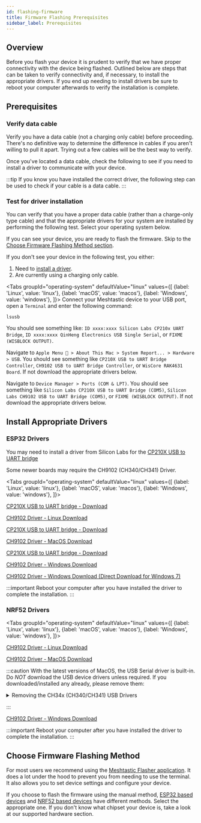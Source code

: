 ```yaml
---
id: flashing-firmware
title: Firmware Flashing Prerequisites
sidebar_label: Prerequisites
---
```



## Overview

Before you flash your device it is prudent to verify that we have proper connectivity with the device being flashed. Outlined below are steps that can be taken to verify connectivity and, if necessary, to install the appropriate drivers. If you end up needing to install drivers be sure to reboot your computer afterwards to verify the installation is complete.

## Prerequisites

### Verify data cable

Verify you have a data cable (not a charging only cable) before proceeding. There's no definitive way to determine the difference in cables if you aren't willing to pull it apart. Trying out a few cables will be the best way to verify.

Once you've located a data cable, check the following to see if you need to install a driver to communicate with your device.

:::tip
If you know you have installed the correct driver, the following step can be used to check if your cable is a data cable.
:::

### Test for driver installation

You can verify that you have a proper data cable (rather than a charge-only type cable) and that the appropriate drivers for your system are installed by performing the following test. Select your operating system below.

If you can see your device, you are ready to flash the firmware. Skip to the [Choose Firmware Flashing Method section](#choose-firmware-flashing-method).

If you don't see your device in the following test, you either:

1. Need to [install a driver](#install-appropriate-drivers).
2. Are currently using a charging only cable.

<Tabs
groupId="operating-system"
defaultValue="linux"
values={[
{label: 'Linux', value: 'linux'},
{label: 'macOS', value: 'macos'},
{label: 'Windows', value: 'windows'},
]}>
<TabItem value="linux">
Connect your Meshtastic device to your USB port, open a `Terminal` and enter the following command:

```shell
lsusb
```

You should see something like: `ID xxxx:xxxx Silicon Labs CP210x UART Bridge`, `ID xxxx:xxxx QinHeng Electronics USB Single Serial`, or `FIXME (WISBLOCK OUTPUT)`.

</TabItem>
<TabItem value="macos">

Navigate to `Apple Menu  > About This Mac > System Report... > Hardware > USB`. You should see something like `CP210X USB to UART Bridge Controller`, `CH9102 USB to UART Bridge Controller`, or `WisCore RAK4631 Board`. If not download the appropriate drivers below.

  </TabItem>
  <TabItem value="windows">

Navigate to `Device Manager > Ports (COM & LPT)`. You should see something like `Silicon Labs CP210X USB to UART Bridge (COM5)`, `Silicon Labs CH9102 USB to UART Bridge (COM5)`, or `FIXME (WISBLOCK OUTPUT)`. If not download the appropriate drivers below.

  </TabItem>
</Tabs>

## Install Appropriate Drivers

### ESP32 Drivers

You may need to install a driver from Silicon Labs for the [CP210X USB to UART bridge](https://www.silabs.com/products/development-tools/software/usb-to-uart-bridge-vcp-drivers)

Some newer boards may require the CH9102 (CH340/CH341) Driver.

<Tabs
groupId="operating-system"
defaultValue="linux"
values={[
{label: 'Linux', value: 'linux'},
{label: 'macOS', value: 'macos'},
{label: 'Windows', value: 'windows'},
]}>
<TabItem value="linux">

[CP210X USB to UART bridge - Download](https://www.silabs.com/products/development-tools/software/usb-to-uart-bridge-vcp-drivers)

[CH9102 Driver - Linux Download](http://www.wch-ic.com/downloads/CH341SER_LINUX_ZIP.html)

  </TabItem>
  <TabItem value="macos">

[CP210X USB to UART bridge - Download](https://www.silabs.com/products/development-tools/software/usb-to-uart-bridge-vcp-drivers)

[CH9102 Driver - MacOS Download](https://github.com/WCHSoftGroup/ch34xser_macos)

  </TabItem>
  <TabItem value="windows">

[CP210X USB to UART bridge - Download](https://www.silabs.com/products/development-tools/software/usb-to-uart-bridge-vcp-drivers)

[CH9102 Driver - Windows Download](http://www.wch.cn/downloads/CH343SER_ZIP.html)

[CH9102 Driver - Windows Download (Direct Download for Windows 7)](https://github.com/Xinyuan-LilyGO/CH9102_Driver)

  </TabItem>
</Tabs>

:::important
Reboot your computer after you have installed the driver to complete the installation.
:::

### NRF52 Drivers

<Tabs
groupId="operating-system"
defaultValue="linux"
values={[
{label: 'Linux', value: 'linux'},
{label: 'macOS', value: 'macos'},
{label: 'Windows', value: 'windows'},
]}>
<TabItem value="linux">

[CH9102 Driver - Linux Download](http://www.wch-ic.com/downloads/CH341SER_LINUX_ZIP.html)

  </TabItem>
  <TabItem value="macos">

[CH9102 Driver - MacOS Download](https://github.com/WCHSoftGroup/ch34xser_macos)

:::caution
With the latest versions of MacOS, the USB Serial driver is built-in. Do _NOT_ download the USB device drivers unless required. If you downloaded/installed any already, please remove them:

<details>
  <summary>Removing the CH34x (CH340/CH341) USB Drivers</summary>
  <div>
    <div>
      If you have already downloaded/installed the MacOS WCH-IC CH340
      ("CH341SER_MAC") drivers via the CH34x_Install_V1.5.pkg, you will have to
      Uninstall the kernel extension:
      <br />
      <br />
      1. Unplug your device
      <br />
      2. Open the Terminal and run:
      <br />
      3. sudo rm -rf /Library/Extensions/usbserial.kext
      <br />
      4. Reboot
    </div>
  </div>
</details>

:::

  </TabItem>
  <TabItem value="windows">

[CH9102 Driver - Windows Download](http://www.wch-ic.com/downloads/CH341SER_EXE.html)

  </TabItem>
</Tabs>

:::important
Reboot your computer after you have installed the driver to complete the installation.
:::

## Choose Firmware Flashing Method

For most users we recommend using the [Meshtastic Flasher application](meshtastic-flasher). It does a lot under the hood to prevent you from needing to use the terminal. It also allows you to set device settings and configure your device.

If you choose to flash the firmware using the manual method, [ESP32 based devices](flashing-esp32) and [NRF52 based devices](flashing-nrf52) have different methods. Select the appropriate one. If you don't know what chipset your device is, take a look at our supported hardware section.
